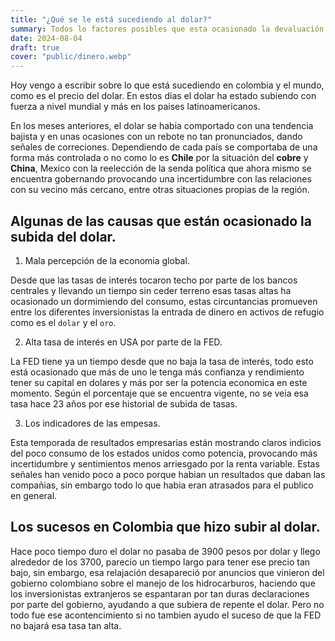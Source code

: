 ```yaml
---
title: "¿Qué se le está sucediendo al dolar?"
summary: Todos lo factores posibles que esta ocasionado la devaluación de las monedas en el presente y que puede suceder proximamente.
date: 2024-08-04
draft: true
cover: "public/dinero.webp"
---
```


Hoy vengo a escribir sobre lo que está sucediendo en colombia y el mundo, como es el precio del dolar. En estos dias el dolar ha estado subiendo 
con fuerza a nivel mundial y más en los paises latinoamericanos.

En los meses anteriores, el dolar se habia comportado con una tendencia bajista y en unas ocasiones con un rebote 
no tan pronunciados, dando señales de correciones. Dependiendo de cada país se comportaba de una forma más controlada o no 
como lo es **Chile** por la situación del **cobre** y **China**, Mexico con la reelección de la senda política que ahora mismo se encuentra gobernando
provocando una incertidumbre con las relaciones con su vecino más cercano, entre otras situaciones propias de la región.

## Algunas de las causas que están ocasionado la subida del dolar.

1. Mala percepción de la economia global.

Desde que las tasas de interés tocaron techo por parte de los bancos centrales y llevando un tiempo sin ceder terreno esas tasas altas ha ocasionado 
un dormimiendo del consumo, estas circuntancias promueven entre los diferentes inversionistas la entrada de dinero en activos de refugio como es el `dolar`
y el `oro`.

2. Alta tasa de interés en USA por parte de la FED.

La FED tiene ya un tiempo desde que no baja la tasa de interés, todo esto está ocasionado que más de uno le tenga más confianza y rendimiento tener su 
capital en dolares y más por ser la potencia economica en este momento. Según el porcentaje que se encuentra vigente, no se veia esa
tasa hace 23 años por ese historial de subida de tasas.

3. Los indicadores de las empesas.

Esta temporada de resultados empresarias están mostrando claros indicios del poco consumo de los estados unidos como potencia, provocando más 
incertidumbre y sentimientos menos arriesgado por la renta variable. Estas señales han venido poco a poco porque habian un resultados que daban las 
compañias, sin embargo todo lo que habia eran atrasados para el publico en general.

## Los sucesos en Colombia que hizo subir al dolar.

Hace poco tiempo duro el dolar no pasaba de 3900 pesos por dolar y llego alrededor de los 3700, parecio un tiempo largo para tener ese precio tan 
bajo, sin embargo, esa relajación desapareció por anuncios que vinieron del gobierno colombiano sobre el manejo de los hidrocarburos, haciendo que 
los inversionistas extranjeros se espantaran por tan duras declaraciones por parte del gobierno, ayudando a que subiera de repente el dolar. Pero no todo
fue ese acontencimiento si no tambien ayudo el suceso de que la FED no bajará esa tasa tan alta.